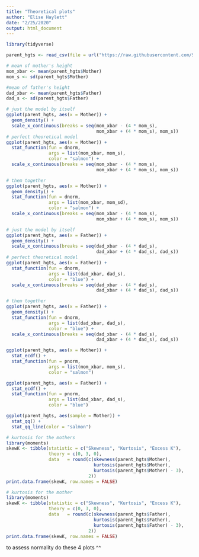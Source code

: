 ```yaml
---
title: "Theoretical plots"
author: "Elise Haylett"
date: "2/25/2020"
output: html_document
---
```


```r
library(tidyverse)

parent_hgts <- read_csv(file = url("https://raw.githubusercontent.com/STAT-JET-ASU/Datasets/master/Instructor/galtonparentheights.csv"))

# mean of mother's height
mom_xbar <- mean(parent_hgts$Mother)
mom_s <- sd(parent_hgts$Mother)

#mean of father's height
dad_xbar <- mean(parent_hgts$Father)
dad_s <- sd(parent_hgts$Father)
```
```r
# just the model by itself
ggplot(parent_hgts, aes(x = Mother)) + 
  geom_density() +
  scale_x_continuous(breaks = seq(mom_xbar - (4 * mom_s),  
                                  mom_xbar + (4 * mom_s), mom_s))
# perfect theoretical model
ggplot(parent_hgts, aes(x = Mother)) +
  stat_function(fun = dnorm, 
                args = list(mom_xbar, mom_s),   
                color = "salmon") +
  scale_x_continuous(breaks = seq(mom_xbar - (4 * mom_s),  
                                  mom_xbar + (4 * mom_s), mom_s))

# them together
ggplot(parent_hgts, aes(x = Mother)) + 
  geom_density() +
  stat_function(fun = dnorm, 
                args = list(mom_xbar, mom_sd),   
                color = "salmon") +
  scale_x_continuous(breaks = seq(mom_xbar - (4 * mom_s),  
                                  mom_xbar + (4 * mom_s), mom_s))
```


```r
# just the model by itself
ggplot(parent_hgts, aes(x = Father)) + 
  geom_density() +
  scale_x_continuous(breaks = seq(dad_xbar - (4 * dad_s),  
                                  dad_xbar + (4 * dad_s), dad_s))
# perfect theoretical model
ggplot(parent_hgts, aes(x = Father)) +
  stat_function(fun = dnorm, 
                args = list(dad_xbar, dad_s),   
                color = "blue") +
  scale_x_continuous(breaks = seq(dad_xbar - (4 * dad_s),  
                                  dad_xbar + (4 * dad_s), dad_s))

# them together
ggplot(parent_hgts, aes(x = Father)) + 
  geom_density() +
  stat_function(fun = dnorm, 
                args = list(dad_xbar, dad_s),   
                color = "blue") +
  scale_x_continuous(breaks = seq(dad_xbar - (4 * dad_s),  
                                  dad_xbar + (4 * dad_s), dad_s))
```


```r
ggplot(parent_hgts, aes(x = Mother)) + 
  stat_ecdf() +
  stat_function(fun = pnorm, 
                args = list(mom_xbar, mom_s), 
                color = "salmon")

ggplot(parent_hgts, aes(x = Father)) + 
  stat_ecdf() +
  stat_function(fun = pnorm, 
                args = list(dad_xbar, dad_s), 
                color = "blue")
```

```r
ggplot(parent_hgts, aes(sample = Mother)) + 
  stat_qq() +
  stat_qq_line(color = "salmon")

```

```r
# kurtosis for the mothers
library(moments)
skewK <- tibble(statistic = c("Skewness", "Kurtosis", "Excess K"),
                theory = c(0, 3, 0),
                data   = round(c(skewness(parent_hgts$Mother), 
                                 kurtosis(parent_hgts$Mother), 
                                 kurtosis(parent_hgts$Mother) - 3), 
                               2))
print.data.frame(skewK, row.names = FALSE)

# kurtosis for the mother
library(moments)
skewK <- tibble(statistic = c("Skewness", "Kurtosis", "Excess K"),
                theory = c(0, 3, 0),
                data   = round(c(skewness(parent_hgts$Father), 
                                 kurtosis(parent_hgts$Father), 
                                 kurtosis(parent_hgts$Father) - 3), 
                               2))
print.data.frame(skewK, row.names = FALSE)
```

to assess normality do these 4 plots ^^












